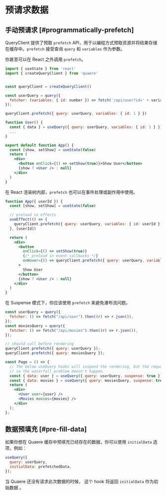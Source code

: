 # 预请求数据

## 手动预请求 [#programmatically-prefetch]

QueryClient 提供了预取 `prefetch` API，用于以编程方式预取资源并将结果存储在缓存中。`prefetch` 接受查询 `query` 和 `variables` 作为参数。

你甚至可以在 React 之外调用 `prefetch`。

```jsx
import { useState } from 'react'
import { createQueryClient } from 'quaere'


const queryClient = createQueryClient()

const userQuery = query({
  fetcher: (variables: { id: number }) => fetch('/api/user?id=' + variables.id).then(r => r.json()),
});

queryClient.prefetch({ query: userQuery, variables: { id: 1 } })

function User() {
  const { data } = useQuery({ query: userQuery, variables: { id: 1 } })
  ...
}

export default function App() {
  const [show, setShow] = useState(false)
  return (
    <div>
      <button onClick={() => setShow(true)}>Show User</button>
      {show ? <User /> : null}
    </div>
  )
}
```

在 React 渲染树内部，`prefetch` 也可以在事件处理或副作用中使用。

```jsx
function App({ userId }) {
  const [show, setShow] = useState(false)

  // preload in effects
  useEffect(() => {
    queryClient.prefetch({ query: userQuery, variables: { id: userId } })
  }, [userId])

  return (
    <div>
      <button
        onClick={() => setShow(true)}
        {/* preload in event callbacks */}
        onHover={() => queryClient.prefetch({ query: userQuery, variables: { id: userId } })}
      >
        Show User
      </button>
      {show ? <User /> : null}
    </div>
  )
}
```

在 Suspense 模式下，你应该使用 `prefetch` 来避免瀑布流问题。

```jsx
const userQuery = query({
  fetcher: () => fetch("/api/user").then((r) => r.json()),
});
const moviesQuery = query({
  fetcher: () => fetch("/api/movies").then((r) => r.json()),
});

// should call before rendering
queryClient.prefetch({ query: userQuery });
queryClient.prefetch({ query: moviesQuery });

const Page = () => {
  // The below useQuery hooks will suspend the rendering, but the requests to `/api/user` and `/api/movies` have started by `preload` already,
  // so the waterfall problem doesn't happen.
  const { data: user } = useQuery({ query: userQuery, suspense: true });
  const { data: movies } = useQuery({ query: moviesQuery, suspense: true });
  return (
    <div>
      <User user={user} />
      <Movies movies={movies} />
    </div>
  );
};
```

## 数据预填充 [#pre-fill-data]

如果你想在 Quaere 缓存中预填充已经存在的数据，你可以使用 `initialData` 选项，例如：

```jsx
useQuery({
  query: userQuery,
  initialData: prefetchedData,
});
```

当 Quaere 还没有请求此次数据的时候， 这个 hook 将返回 `initialData` 作为初始数据 。
